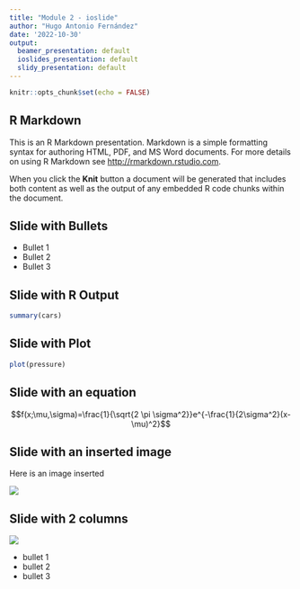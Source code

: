 ```yaml
---
title: "Module 2 - ioslide"
author: "Hugo Antonio Fernández"
date: '2022-10-30'
output:
  beamer_presentation: default
  ioslides_presentation: default
  slidy_presentation: default
---
```


```r
knitr::opts_chunk$set(echo = FALSE)
```

## R Markdown

This is an R Markdown presentation. Markdown is a simple formatting syntax for authoring HTML, PDF, and MS Word documents. For more details on using R Markdown see <http://rmarkdown.rstudio.com>.

When you click the **Knit** button a document will be generated that includes both content as well as the output of any embedded R code chunks within the document.

## Slide with Bullets

- Bullet 1
- Bullet 2
- Bullet 3

## Slide with R Output

```r
summary(cars)
```

## Slide with Plot

```r
plot(pressure)
```


## Slide with an equation

$$f(x;\mu,\sigma)=\frac{1}{\sqrt{2 \pi \sigma^2}}e^{-\frac{1}{2\sigma^2}(x-\mu)^2}$$

## Slide with an inserted image {.flexbox .vcenter}

Here is an image inserted

![](sunstar.png)


## Slide with 2 columns {.columns-2}


![](sunstar.png)

- bullet 1
- bullet 2
- bullet 3

